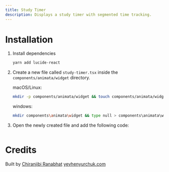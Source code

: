 ```yaml
---
title: Study Timer
description: Displays a study timer with segmented time tracking.
---
```


<ComponentPreview name="widget-study-timer--docs" />

# Installation

1. Install dependencies
   ```bash
   yarn add lucide-react
   ```
2. Create a new file called `study-timer.tsx` inside the `components/animata/widget` directory.

   macOS/Linux:

   ```bash
   mkdir -p components/animata/widget && touch components/animata/widget/study-timer.tsx
   ```

   windows:

   ```bash
   mkdir components\animata\widget && type null > components\animata\widget\study-timer.tsx
   ```

3. Open the newly created file and add the following code:

```jsx file=<rootDir>/animata/widget/study-timer.tsx

```

# Credits

Built by
[Chiranjibi Ranabhat](https://github.com/chiranjibi10)
[yevhenyurchuk.com](https://yevhenyurchuk.com/)

